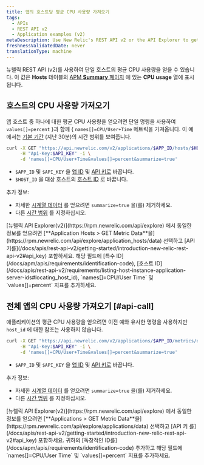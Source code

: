 ```yaml
---
title: 앱의 호스트당 평균 CPU 사용량 가져오기
tags:
  - APIs
  - REST API v2
  - Application examples (v2)
metaDescription: Use New Relic's REST API v2 or the API Explorer to get average CPU usage per by host.
freshnessValidatedDate: never
translationType: machine
---
```


뉴렐릭 REST API (v2)를 사용하여 단일 호스트의 평균 CPU 사용량을 얻을 수 있습니다. 이 값은 <DNT>**Hosts**</DNT> 테이블의 [APM <DNT>**Summary**</DNT> 페이지](/docs/apm/applications-menu/monitoring/apm-overview-page) 에 있는 <DNT>**CPU usage**</DNT> 열에 표시됩니다.

## 호스트의 CPU 사용량 가져오기

앱 호스트 중 하나에 대한 평균 CPU 사용량을 얻으려면 단일 명령을 사용하여 `values[]=percent` }과 함께 &#x7B; `names[]=CPU/User+Time` 메트릭을 가져옵니다. 이 예에서는 [기본 기간](/docs/apis/rest-api-v2/requirements/specifying-time-range-v2) (지난 30분)의 시간 범위를 보여줍니다.

```bash
curl -X GET "https://api.newrelic.com/v2/applications/$APP_ID/hosts/$HOST_ID/metrics/data.json" \
     -H "Api-Key:$API_KEY" -i \
     -d 'names[]=CPU/User+Time&values[]=percent&summarize=true'
```

* `$APP_ID` 및 `$API_KEY` 을 [앱 ID](/docs/apm/apis/requirements/identification-code) 및 [API 키로](/docs/apis/rest-api-v2/getting-started/introduction-new-relic-rest-api-v2#api_key) 바꿉니다.
* `$HOST_ID` 을 대상 호스트의 [호스트 ID](/docs/apis/rest-api-v2/requirements/listing-host-instance-application-server-ids#locating_host_id) 로 바꿉니다.

추가 정보:

* 자세한 [시계열 데이터](/docs/apis/rest-api-v2/requirements/calculating-average-metric-values-summarize) 를 얻으려면 `summarize=true` 을(를) 제거하세요.
* 다른 [시간 범위](/docs/apis/rest-api-v2/requirements/specifying-time-range-v2) 를 지정하십시오.

<Callout variant="tip">
  [뉴렐릭 API Explorer(v2)](https://rpm.newrelic.com/api/explore) 에서 동일한 정보를 얻으려면 [<DNT>**Application Hosts > GET Metric Data**</DNT>을](https://rpm.newrelic.com/api/explore/application_hosts/data) 선택하고 [API 키를](/docs/apis/rest-api-v2/getting-started/introduction-new-relic-rest-api-v2#api_key) 포함하세요. 해당 필드에 [특수 ID](/docs/apm/apis/requirements/identification-code), [호스트 ID](/docs/apis/rest-api-v2/requirements/listing-host-instance-application-server-ids#locating_host_id), `names[]=CPU/User Time` 및 `values[]=percent` 지표를 추가하세요.
</Callout>

## 전체 앱의 CPU 사용량 가져오기 [#api-call]

애플리케이션의 평균 CPU 사용량을 얻으려면 이전 예와 유사한 명령을 사용하지만 `host_id` 에 대한 참조는 사용하지 않습니다.

```bash
curl -X GET "https://api.newrelic.com/v2/applications/$APP_ID/metrics/data.json" \
     -H "Api-Key:$API_KEY" -i \
     -d 'names[]=CPU/User+Time&values[]=percent&summarize=true'
```

* `$APP_ID` 및 `$API_KEY` 을 [앱 ID](/docs/apm/apis/requirements/identification-code) 및 [API 키로](/docs/apis/rest-api-v2/getting-started/introduction-new-relic-rest-api-v2#api_key) 바꿉니다.

추가 정보:

* 자세한 [시계열 데이터](/docs/apis/rest-api-v2/requirements/calculating-average-metric-values-summarize) 를 얻으려면 `summarize=true` 을(를) 제거하세요.
* 다른 [시간 범위](/docs/apis/rest-api-v2/requirements/specifying-time-range-v2) 를 지정하십시오.

<Callout variant="tip">
  [뉴렐릭 API Explorer(v2)](https://rpm.newrelic.com/api/explore) 에서 동일한 정보를 얻으려면 [<DNT>**Applications > GET Metric Data**</DNT>을](https://rpm.newrelic.com/api/explore/applications/data) 선택하고 [API 키 를](/docs/apis/rest-api-v2/getting-started/introduction-new-relic-rest-api-v2#api_key) 포함하세요. 귀하의 [독창적인 ID를](/docs/apm/apis/requirements/identification-code) 추가하고 해당 필드에 `names[]=CPU/User Time` 및 `values[]=percent` 지표를 추가하세요.
</Callout>
